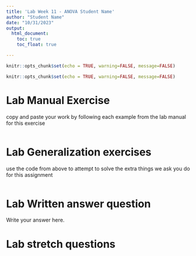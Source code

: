 ```yaml
---
title: 'Lab Week 11 - ANOVA Student Name'
author: "Student Name"
date: "10/31/2023"
output: 
  html_document:
    toc: true
    toc_float: true

---
```


```r
knitr::opts_chunk$set(echo = TRUE, warning=FALSE, message=FALSE)
```



```r
knitr::opts_chunk$set(echo = TRUE, warning=FALSE, message=FALSE)
```


# Lab Manual Exercise
copy and paste your work by following each example from the lab manual for this exercise

```r


```

# Lab Generalization exercises
use the code from above to attempt to solve the extra things we ask you do for this assignment

```r


```

# Lab Written answer question

Write your answer here.


# Lab stretch questions

```r


```